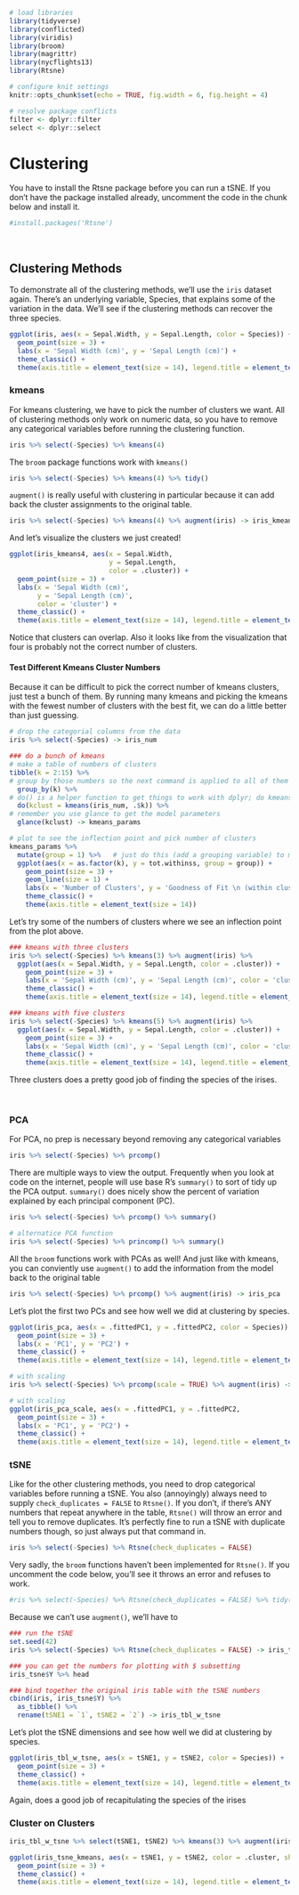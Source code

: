 
```{r setup, include=FALSE}
# load libraries
library(tidyverse)
library(conflicted)
library(viridis)
library(broom)
library(magrittr)
library(nycflights13)
library(Rtsne)

# configure knit settings
knitr::opts_chunk$set(echo = TRUE, fig.width = 6, fig.height = 4)

# resolve package conflicts
filter <- dplyr::filter
select <- dplyr::select
```

# Clustering

You have to install the Rtsne package before you can run a tSNE. If you don't have the package installed already, uncomment the code in the chunk below and install it.

```{r}
#install.packages('Rtsne')
```

<br>

## Clustering Methods

To demonstrate all of the clustering methods, we'll use the `iris` dataset again. There's an underlying variable, Species, that explains some of the variation in the data. We'll see if the clustering methods can recover the three species.

```{r}
ggplot(iris, aes(x = Sepal.Width, y = Sepal.Length, color = Species)) +
  geom_point(size = 3) +
  labs(x = 'Sepal Width (cm)', y = 'Sepal Length (cm)') +
  theme_classic() +
  theme(axis.title = element_text(size = 14), legend.title = element_text(size = 14))
```

### kmeans

For kmeans clustering, we have to pick the number of clusters we want. All of clustering methods only work on numeric data, so you have to remove any categorical variables before running the clustering function.

```{r}
iris %>% select(-Species) %>% kmeans(4)
```

The `broom` package functions work with `kmeans()`

```{r}
iris %>% select(-Species) %>% kmeans(4) %>% tidy()
```

`augment()` is really useful with clustering in particular because it can add back the cluster assignments to the original table.

```{r}
iris %>% select(-Species) %>% kmeans(4) %>% augment(iris) -> iris_kmeans4
```

And let's visualize the clusters we just created!

```{r}
ggplot(iris_kmeans4, aes(x = Sepal.Width, 
                         y = Sepal.Length, 
                         color = .cluster)) +
  geom_point(size = 3) +
  labs(x = 'Sepal Width (cm)', 
       y = 'Sepal Length (cm)',
       color = 'cluster') +
  theme_classic() +
  theme(axis.title = element_text(size = 14), legend.title = element_text(size = 14))
```

Notice that clusters can overlap. Also it looks like from the visualization that four is probably not the correct number of clusters.

#### Test Different Kmeans Cluster Numbers

Because it can be difficult to pick the correct number of kmeans clusters, just test a bunch of them. By running many kmeans and picking the kmeans with the fewest number of clusters with the best fit, we can do a little better than just guessing.

```{r}
# drop the categorial columns from the data
iris %>% select(-Species) -> iris_num

### do a bunch of kmeans
# make a table of numbers of clusters
tibble(k = 2:15) %>% 
# group by those numbers so the next command is applied to all of them
  group_by(k) %>% 
# do() is a helper function to get things to work with dplyr; do kmeans for all those cluster numbers
  do(kclust = kmeans(iris_num, .$k)) %>% 
# remember you use glance to get the model parameters
  glance(kclust) -> kmeans_params  

# plot to see the inflection point and pick number of clusters 
kmeans_params %>%
  mutate(group = 1) %>%   # just do this (add a grouping variable) to make geom_line() happy
  ggplot(aes(x = as.factor(k), y = tot.withinss, group = group)) + 
    geom_point(size = 3) + 
    geom_line(size = 1) + 
    labs(x = 'Number of Clusters', y = 'Goodness of Fit \n (within cluster sum of squares)') +
    theme_classic() +
    theme(axis.title = element_text(size = 14))
```

Let's try some of the numbers of clusters where we see an inflection point from the plot above.

```{r}
### kmeans with three clusters
iris %>% select(-Species) %>% kmeans(3) %>% augment(iris) %>%
  ggplot(aes(x = Sepal.Width, y = Sepal.Length, color = .cluster)) +
    geom_point(size = 3) +
    labs(x = 'Sepal Width (cm)', y = 'Sepal Length (cm)', color = 'cluster') +
    theme_classic() +
    theme(axis.title = element_text(size = 14), legend.title = element_text(size = 14))

### kmeans with five clusters
iris %>% select(-Species) %>% kmeans(5) %>% augment(iris) %>%
  ggplot(aes(x = Sepal.Width, y = Sepal.Length, color = .cluster)) +
    geom_point(size = 3) +
    labs(x = 'Sepal Width (cm)', y = 'Sepal Length (cm)', color = 'cluster') +
    theme_classic() +
    theme(axis.title = element_text(size = 14), legend.title = element_text(size = 14))
```

Three clusters does a pretty good job of finding the species of the irises.

<br>

### PCA

For PCA, no prep is necessary beyond removing any categorical variables

```{r}
iris %>% select(-Species) %>% prcomp()
```

There are multiple ways to view the output. Frequently when you look at code on the internet, people will use base R's `summary()` to sort of tidy up the PCA output. `summary()` does nicely show the percent of variation explained by each principal component (PC).

```{r}
iris %>% select(-Species) %>% prcomp() %>% summary()
```

```{r}
# alternatice PCA function
iris %>% select(-Species) %>% princomp() %>% summary()
```

All the `broom` functions work with PCAs as well! And just like with kmeans, you can conviently use `augment()` to add the information from the model back to the original table

```{r}
iris %>% select(-Species) %>% prcomp() %>% augment(iris) -> iris_pca
```

Let's plot the first two PCs and see how well we did at clustering by species.

```{r}
ggplot(iris_pca, aes(x = .fittedPC1, y = .fittedPC2, color = Species)) +
  geom_point(size = 3) +
  labs(x = 'PC1', y = 'PC2') +
  theme_classic() +
  theme(axis.title = element_text(size = 14), legend.title = element_text(size = 14))
```

```{r}
# with scaling
iris %>% select(-Species) %>% prcomp(scale = TRUE) %>% augment(iris) -> iris_pca_scale
```

```{r}
# with scaling
ggplot(iris_pca_scale, aes(x = .fittedPC1, y = .fittedPC2,              color = Species)) +
  geom_point(size = 3) +
  labs(x = 'PC1', y = 'PC2') +
  theme_classic() +
  theme(axis.title = element_text(size = 14), legend.title = element_text(size = 14))
```

### tSNE

Like for the other clustering methods, you need to drop categorical variables before running a tSNE. You also (annoyingly) always need to supply `check_duplicates = FALSE` to `Rtsne()`. If you don't, if there's ANY numbers that repeat anywhere in the table, `Rtsne()` will throw an error and tell you to remove duplicates. It's perfectly fine to run a tSNE with duplicate numbers though, so just always put that command in.

```{r}
iris %>% select(-Species) %>% Rtsne(check_duplicates = FALSE)
```

Very sadly, the `broom` functions haven't been implemented for `Rtsne()`. If you uncomment the code below, you'll see it throws an error and refuses to work.

```{r}
#ris %>% select(-Species) %>% Rtsne(check_duplicates = FALSE) %>% tidy()
```

Because we can't use `augment()`, we'll have to 

```{r}
### run the tSNE
set.seed(42)
iris %>% select(-Species) %>% Rtsne(check_duplicates = FALSE) -> iris_tsne

### you can get the numbers for plotting with $ subsetting
iris_tsne$Y %>% head

### bind together the original iris table with the tSNE numbers
cbind(iris, iris_tsne$Y) %>% 
  as_tibble() %>% 
  rename(tSNE1 = `1`, tSNE2 = `2`) -> iris_tbl_w_tsne
```

Let's plot the tSNE dimensions and see how well we did at clustering by species.

```{r}
ggplot(iris_tbl_w_tsne, aes(x = tSNE1, y = tSNE2, color = Species)) +
  geom_point(size = 3) +
  theme_classic() +
  theme(axis.title = element_text(size = 14), legend.title = element_text(size = 14))
```

Again, does a good job of recapitulating the species of the irises

### Cluster on Clusters

```{r}
iris_tbl_w_tsne %>% select(tSNE1, tSNE2) %>% kmeans(3) %>% augment(iris_tbl_w_tsne) -> iris_tsne_kmeans
```

```{r}
ggplot(iris_tsne_kmeans, aes(x = tSNE1, y = tSNE2, color = .cluster, shape = Species)) +
  geom_point(size = 3) +
  theme_classic() +
  theme(axis.title = element_text(size = 14), legend.title = element_text(size = 14))
```
















